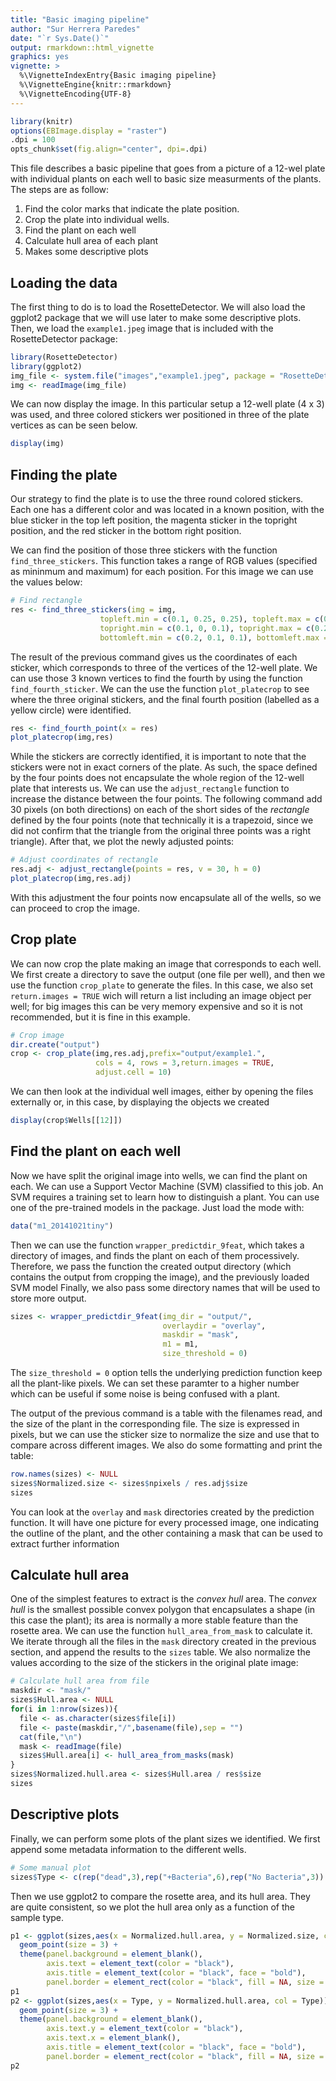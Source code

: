 ```yaml
---
title: "Basic imaging pipeline"
author: "Sur Herrera Paredes"
date: "`r Sys.Date()`"
output: rmarkdown::html_vignette
graphics: yes
vignette: >
  %\VignetteIndexEntry{Basic imaging pipeline}
  %\VignetteEngine{knitr::rmarkdown}
  %\VignetteEncoding{UTF-8}
---
```


```r
library(knitr)
options(EBImage.display = "raster")
.dpi = 100
opts_chunk$set(fig.align="center", dpi=.dpi)
```

This file describes a basic pipeline that goes from a picture of a 12-wel plate with individual plants
on each well to basic size measurments of the plants. The steps are as follow:

1. Find the color marks that indicate the plate position.
2. Crop the plate into individual wells.
3. Find the plant on each well
4. Calculate hull area of each plant
5. Makes some descriptive plots

## Loading the data

The first thing to do is to load the RosetteDetector. We will also load the ggplot2 package that we will use later to make some descriptive plots. Then, we load the `example1.jpeg` image that is included with the RosetteDetector package:

```r
library(RosetteDetector)
library(ggplot2)
img_file <- system.file("images","example1.jpeg", package = "RosetteDetector", mustWork = TRUE)
img <- readImage(img_file)
```

We can now display the image. In this particular setup a 12-well plate (4 x 3) was used, and three colored stickers wer positioned in three of the plate vertices as can be seen below.

```r
display(img)
```

## Finding the plate

Our strategy to find the plate is to use the three round colored stickers. Each one has a different color and was located in a known position, with the blue sticker in the top left position, the magenta sticker in the topright position, and the red sticker in the bottom right position.

We can find the position of those three stickers with the function `find_three_stickers`. This function takes a range of RGB values (specified as mininmum and maximum) for each position. For this image we can use the values below:

```r
# Find rectangle
res <- find_three_stickers(img = img,
                    topleft.min = c(0.1, 0.25, 0.25), topleft.max = c(0.25, 0.3, 0.4),
                    topright.min = c(0.1, 0, 0.1), topright.max = c(0.2, 0.15, 0.3),
                    bottomleft.min = c(0.2, 0.1, 0.1), bottomleft.max = c(0.4, 0.2, 0.2))
```

The result of the previous command gives us the coordinates of each sticker, which corresponds to three of
the vertices of the 12-well plate. We can use those 3 known vertices to find the fourth by using the function
`find_fourth_sticker`. We can the use the function `plot_platecrop` to see where the three original stickers,
and the final fourth position (labelled as a yellow circle) were identified. 

```r
res <- find_fourth_point(x = res)
plot_platecrop(img,res)
```

While the stickers are correctly identified, it is important to note that the stickers were not in exact corners of the plate. As such, the space defined by the four points does not encapsulate the whole region
of the 12-well plate that interests us. We can use the `adjust_rectangle` function to increase the distance
between the four points. The following command add 30 pixels (on both directions) on each of the short sides
of the *rectangle* defined by the four points (note that technically it is a trapezoid, since we did not
confirm that the triangle from the original three points was a right triangle). After that, we plot the
newly adjusted points:

```r
# Adjust coordinates of rectangle
res.adj <- adjust_rectangle(points = res, v = 30, h = 0)
plot_platecrop(img,res.adj)
```

With this adjustment the four points now encapsulate all of the wells, so we can proceed to crop the
image.

## Crop plate

We can now crop the plate making an image that corresponds to each well. We first create a directory
to save the output (one file per well), and then we use the function `crop_plate` to generate the files.
In this case, we also set `return.images = TRUE` wich will return a list including an image object per
well; for big images this can be very memory expensive and so it is not recommended, but it is fine
in this example.

```r
# Crop image
dir.create("output")
crop <- crop_plate(img,res.adj,prefix="output/example1.",
                   cols = 4, rows = 3,return.images = TRUE,
                   adjust.cell = 10)
```

We can then look at the individual well images, either by opening the files externally or, in this case,
by displaying the objects we created

```r
display(crop$Wells[[12]])
```

## Find the plant on each well

Now we have split the original image into wells, we can find the plant on each. We can use a Support
Vector Machine (SVM) classified to this job. An SVM requires a training set to learn how to distinguish
a plant. You can use one of the pre-trained models in the package. Just load the mode with: 

```r
data("m1_20141021tiny")
```

Then we can use the function `wrapper_predictdir_9feat`, which takes a directory of images, and
finds the plant on each of them processively. Therefore, we pass the function the created output
directory (which contains the output from cropping the image), and the previously loaded SVM model
Finally, we also pass some directory names that will be used to store more output.

```r
sizes <- wrapper_predictdir_9feat(img_dir = "output/",
                                  overlaydir = "overlay",
                                  maskdir = "mask",
                                  m1 = m1,
                                  size_threshold = 0)
```

The `size_threshold = 0` option tells the underlying prediction function keep all the plant-like pixels.
We can set these paramter to a higher number which can be useful if some noise is being confused with a
plant.

The output of the previous command is a table with the filenames read, and the size of the plant in
the corresponding file. The size is expressed in pixels, but we can use the sticker size to normalize
the size and use that to compare across different images. We also do some formatting and print the
table:

```r
row.names(sizes) <- NULL
sizes$Normalized.size <- sizes$npixels / res.adj$size
sizes
```

You can look at the `overlay` and `mask` directories created by the prediction function. It will have
one picture for every processed image, one indicating the outline of the plant, and the other containing
a mask that can be used to extract further information

## Calculate hull area

One of the simplest features to extract is the *convex hull* area. The *convex hull* is the smallest possible convex polygon that encapsulates a shape (in this case the plant); its area is normally a more
stable feature than the rosette area. We can use the function `hull_area_from_mask` to calculate it.
We iterate through all the files in the `mask` directory created in the previous section, and append
the results to the `sizes` table. We also normalize the values according to the size of the stickers
in the original plate image:

```r
# Calculate hull area from file
maskdir <- "mask/"
sizes$Hull.area <- NULL
for(i in 1:nrow(sizes)){
  file <- as.character(sizes$file[i])
  file <- paste(maskdir,"/",basename(file),sep = "")
  cat(file,"\n")
  mask <- readImage(file)
  sizes$Hull.area[i] <- hull_area_from_masks(mask)
}
sizes$Normalized.hull.area <- sizes$Hull.area / res$size
sizes
```

## Descriptive plots

Finally, we can perform some plots of the plant sizes we identified. We first append some metadata
information to the different wells.

```r
# Some manual plot
sizes$Type <- c(rep("dead",3),rep("+Bacteria",6),rep("No Bacteria",3))
```

Then we use ggplot2 to compare the rosette area, and its hull area. They are quite consistent,
so we plot the hull area only as a function of the sample type.

```r
p1 <- ggplot(sizes,aes(x = Normalized.hull.area, y = Normalized.size, col = Type)) +
  geom_point(size = 3) + 
  theme(panel.background = element_blank(),
        axis.text = element_text(color = "black"),
        axis.title = element_text(color = "black", face = "bold"),
        panel.border = element_rect(color = "black", fill = NA, size = 2))
p1
p2 <- ggplot(sizes,aes(x = Type, y = Normalized.hull.area, col = Type)) +
  geom_point(size = 3) +
  theme(panel.background = element_blank(),
        axis.text.y = element_text(color = "black"),
        axis.text.x = element_blank(),
        axis.title = element_text(color = "black", face = "bold"),
        panel.border = element_rect(color = "black", fill = NA, size = 2))
p2
```
